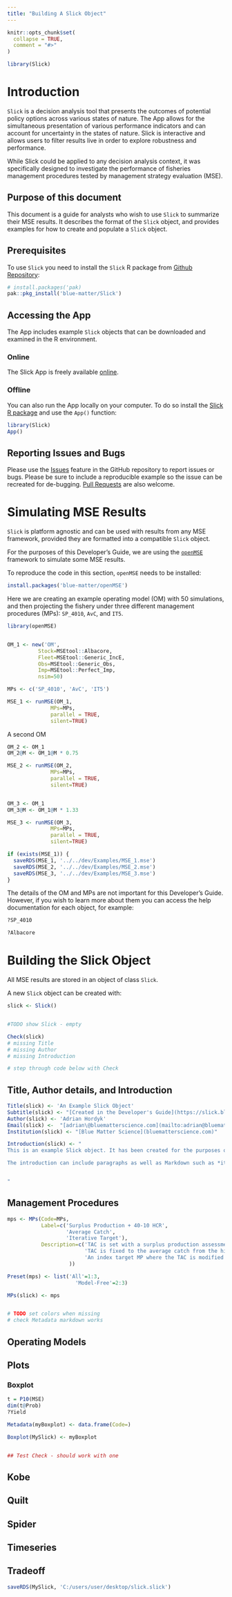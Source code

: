 ```yaml
---
title: "Building A Slick Object"
---
```


```r
knitr::opts_chunk$set(
  collapse = TRUE,
  comment = "#>"
)
```

```r
library(Slick)
```

# Introduction

`Slick` is a decision analysis tool that presents the outcomes of potential policy options across various states of nature. The App allows for the simultaneous presentation of various performance indicators and can account for uncertainty in the states of nature. Slick is interactive and allows users to filter results live in order to explore robustness and performance. 

While Slick could be applied to any decision analysis context, it was specifically designed to investigate the performance of fisheries management procedures tested by management strategy evaluation (MSE). 

## Purpose of this document

This document is a guide for analysts who wish to use `Slick` to summarize their MSE results. It describes the format of the `Slick` object, and provides examples for how to create and populate a `Slick` object.

## Prerequisites

To use `Slick` you need to install the `Slick` R package from [Github Repository](https://github.com/Blue-Matter/Slick):

```r
# install.packages('pak)
pak::pkg_install('blue-matter/Slick')
```

## Accessing the App

The App includes example `Slick` objects that can be downloaded and examined in the R environment.

### Online

The Slick App is freely available [online](https://shiny.bluematterscience.com/app/slick). 

### Offline

You can also run the App locally on your computer. To do so install the [Slick R package](https://github.com/Blue-Matter/Slick) and use the `App()` function:

```r
library(Slick)
App()
```

## Reporting Issues and Bugs

Please use the [Issues](https://github.com/Blue-Matter/Slick/issues) feature in the GitHub repository to report issues or bugs. Please be sure to include a reproducible example so the issue can be recreated for de-bugging. [Pull Requests](https://github.com/Blue-Matter/Slick/pulls) are also welcome.

# Simulating MSE Results

`Slick` is platform agnostic and can be used with results from any MSE framework, provided they are formatted into a compatible `Slick` object.

For the purposes of this Developer's Guide, we are using the [`openMSE`](https://openMSE.com) framework to simulate some MSE results. 

To reproduce the code in this section, `openMSE` needs to be installed:

```r
install.packages('blue-matter/openMSE')
```

Here we are creating an example operating model (OM) with 50 simulations, and then projecting the fishery under three different management procedures (MPs): `SP_4010`, `AvC`, and `IT5`. 

```r
library(openMSE)


OM_1 <- new('OM', 
          Stock=MSEtool::Albacore, 
          Fleet=MSEtool::Generic_IncE, 
          Obs=MSEtool::Generic_Obs, 
          Imp=MSEtool::Perfect_Imp, 
          nsim=50)

MPs <- c('SP_4010', 'AvC', 'IT5')

MSE_1 <- runMSE(OM_1, 
              MPs=MPs, 
              parallel = TRUE,
              silent=TRUE)

```

A second OM 

```r

OM_2 <- OM_1
OM_2@M <- OM_1@M * 0.75

MSE_2 <- runMSE(OM_2, 
              MPs=MPs, 
              parallel = TRUE,
              silent=TRUE)



```

```r

OM_3 <- OM_1
OM_3@M <- OM_1@M * 1.33

MSE_3 <- runMSE(OM_3, 
              MPs=MPs, 
              parallel = TRUE,
              silent=TRUE)


```


```r
if (exists(MSE_1)) {
  saveRDS(MSE_1, '../../dev/Examples/MSE_1.mse')
  saveRDS(MSE_2, '../../dev/Examples/MSE_2.mse')
  saveRDS(MSE_3, '../../dev/Examples/MSE_3.mse')
}

```

The details of the OM and MPs are not important for this Developer's Guide. However, if you wish to learn more about them you can access the help documentation for each object, for example:

```r
?SP_4010

?Albacore
```


# Building the Slick Object

All MSE results are stored in an object of class `Slick`.  

A new `Slick` object can be created with:
```r
slick <- Slick()


#TODO show Slick - empty

Check(slick)
# missing Title
# missing Author 
# missing Introduction

# step through code below with Check

```

## Title, Author details, and Introduction 

```r
Title(slick) <- 'An Example Slick Object'
Subtitle(slick) <- "[Created in the Developer's Guide](https://slick.bluematterscience.com/articles/Building-A-Slick-Object.Rmd)"
Author(slick) <- 'Adrian Hordyk'
Email(slick) <-  "[adrian\@bluematterscience.com](mailto:adrian@bluematterscience.com)"
Institution(slick) <- "[Blue Matter Science](bluematterscience.com)"

Introduction(slick) <- "
This is an example Slick object. It has been created for the purposes of demonstrating the key features of Slick.

The introduction can include paragraphs as well as Markdown such as *italics* and **bold** text and [Links](https://slick.bluematterscience.com).


"
```

## Management Procedures

```r
mps <- MPs(Code=MPs,
           Label=c('Surplus Production + 40-10 HCR', 
                   'Average Catch', 
                   'Iterative Target'),
           Description=c('TAC is set with a surplus production assessment model with a 40-10 harvestcontrol rule. See [here](https://samtool.openmse.com/reference/Model-based-MP.html) for details.',
                         'TAC is fixed to the average catch from the historical period. See [here](https://dlmtool.openmse.com/reference/AvC.html) for details.',
                         'An index target MP where the TAC is modified according to current index levels (mean index over last 5 years) relative to a target level. See [here](https://dlmtool.openmse.com/reference/IT5.html) for details.' 
                    ))

Preset(mps) <- list('All'=1:3,
                      'Model-Free'=2:3)

MPs(slick) <- mps


# TODO set colors when missing
# check Metadata markdown works 
```

## Operating Models 

## Plots 


### Boxplot 

```r

t = P10(MSE)
dim(t@Prob)
?Yield

```

```r



Metadata(myBoxplot) <- data.frame(Code=)

Boxplot(MySlick) <- myBoxplot


## Test Check - should work with one 
```

## Kobe

## Quilt

## Spider

## Timeseries

## Tradeoff



```r
saveRDS(MySlick, 'C:/users/user/desktop/slick.slick')
```


